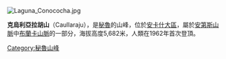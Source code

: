 [[Image:Laguna_Conococha.jpg|right]]
{{Coord|9|57|45|S|77|15|36|W|display=title}}

'''克烏利亞拉胡山'''（Caullaraju），是[[秘魯|秘魯]]的山峰，位於[[安卡什大區|安卡什大區]]，屬於[[安第斯山脈|安第斯山脈]]中[[布蘭卡山脈|布蘭卡山脈]]的一部分，海拔高度5,682米，人類在1962年首次登頂。

{{Peru-geo-stub}}
[[Category:秘魯山峰|Category:秘魯山峰]]